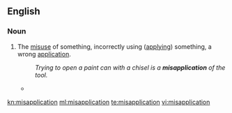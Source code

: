 ==English==
===Noun===
{{en-noun}}

#The [[misuse]] of something, incorrectly using ([[apply]]ing) something, a wrong [[application]].
#:''Trying to open a paint can with a chisel is a '''misapplication''' of the tool.''
#*{{quote-news
|year=2012
|date=April 19
|author=Josh Halliday
|title=Free speech haven or lawless cesspool – can the internet be civilised?
|work=the Guardian
|url=http://www.guardian.co.uk/technology/2012/apr/19/free-speech-haven-lawless-cesspool
|page=
|passage=Julia Farrington, head of arts at Index on Censorship, argues that extra powers to ban violent videos online will "end up too broad and open to '''misapplication''', which would damage freedom of expression".}}

[[kn:misapplication]]
[[ml:misapplication]]
[[te:misapplication]]
[[vi:misapplication]]